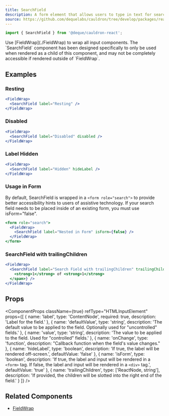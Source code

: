 ```yaml
---
title: SearchField
description: A form element that allows users to type in text for searching.
source: https://github.com/dequelabs/cauldron/tree/develop/packages/react/src/components/SearchField/index.tsx
---
```



```js
import { SearchField } from '@deque/cauldron-react';
```

<Note>
  Use [FieldWrap](./FieldWrap) to wrap all input components. The `SearchField`
  component has been designed specifically to only be used when rendered as a
  child of this component, and may not be completely accessible if rendered
  outside of `FieldWrap`.
</Note>

## Examples

### Resting

```jsx example
<FieldWrap>
  <SearchField label="Resting" />
</FieldWrap>
```

### Disabled

```jsx example
<FieldWrap>
  <SearchField label="Disabled" disabled />
</FieldWrap>
```

### Label Hidden

```jsx example
<FieldWrap>
  <SearchField label="Hidden" hideLabel />
</FieldWrap>
```

### Usage in Form

By default, SearchField is wrapped in a `<form role="search">` to provide better accessibility hints to users of assistive technology. If your search field needs to be placed inside of an existing form, you must use isForm="false".

```jsx example
<form role="search">
  <FieldWrap>
    <SearchField label="Nested in Form" isForm={false} />
  </FieldWrap>
</form>
```

### SearchField with trailingChildren

```jsx example
<FieldWrap>
  <SearchField label="Search Field with trailingChildren" trailingChildren={<span class="page">
    <strong>1</strong> of <strong>1</strong>
  </span>} />
</FieldWrap>
```

## Props

<ComponentProps
  className={true}
  refType="HTMLInputElement"
  props={[
    {
      name: 'label',
      type: 'ContentNode',
      required: true,
      description: 'Label for the field.'
    },
    {
      name: 'defaultValue',
      type: 'string',
      description:
        'The default value to be applied to the field. Optionally used for "uncontrolled" fields.'
    },
    {
      name: 'value',
      type: 'string',
      description:
        'The value to be applied to the field. Used for "controlled" fields.'
    },
    {
      name: 'onChange',
      type: 'function',
      description: "Callback function when the field's value changes."
    },
    {
      name: 'hideLabel',
      type: 'boolean',
      description: 'If true, the label will be rendered off-screen.',
      defaultValue: 'false'
    },
    {
      name: 'isForm',
      type: 'boolean',
      description:
        'If true, the label and input will be rendered in a `<form>` tag. If false, the label and input will be rendered in a `<div>` tag.',
      defaultValue: 'true'
    },
    {
      name: 'trailingChildren',
      type: ['ReactNode, string'],
      description:
        'If provided, the children will be slotted into the right end of the field.'
    }
  ]}
/>

## Related Components

- [FieldWrap](./FieldWrap)
